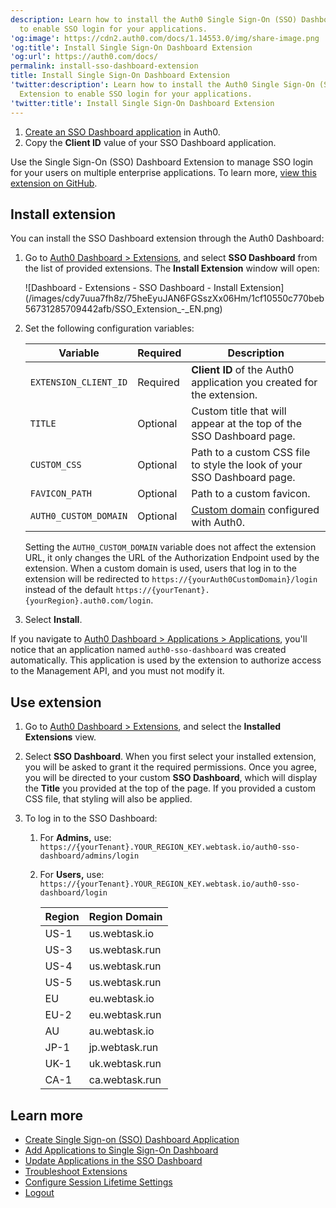 ```yaml
---
description: Learn how to install the Auth0 Single Sign-On (SSO) Dashboard Extension
  to enable SSO login for your applications.
'og:image': https://cdn2.auth0.com/docs/1.14553.0/img/share-image.png
'og:title': Install Single Sign-On Dashboard Extension
'og:url': https://auth0.com/docs/
permalink: install-sso-dashboard-extension
title: Install Single Sign-On Dashboard Extension
'twitter:description': Learn how to install the Auth0 Single Sign-On (SSO) Dashboard
  Extension to enable SSO login for your applications.
'twitter:title': Install Single Sign-On Dashboard Extension
---
```

<Card title="Before you start">

1. [Create an SSO Dashboard application](/docs/customize/extensions/single-sign-on-dashboard-extension/create-sso-dashboard-application) in Auth0.
2. Copy the **Client ID** value of your SSO Dashboard application.

</Card>

Use the <Tooltip tip="Single Sign-On (SSO): Service that, after a user logs into one applicaton, automatically logs that user in to other applications." cta="View Glossary" href="/docs/glossary?term=Single+Sign-On">Single Sign-On</Tooltip> (SSO) Dashboard Extension to manage SSO login for your users on multiple enterprise applications. To learn more, [view this extension on GitHub](https://github.com/auth0-extensions/auth0-sso-dashboard-extension).

## Install extension

You can install the SSO Dashboard extension through the <Tooltip tip="Auth0 Dashboard: Auth0's main product to configure your services." cta="View Glossary" href="/docs/glossary?term=Auth0+Dashboard">Auth0 Dashboard</Tooltip>:

1. Go to [Auth0 Dashboard > Extensions](https://manage.auth0.com/#/extensions), and select **SSO Dashboard** from the list of provided extensions. The **Install Extension** window will open:

   <Frame>![Dashboard - Extensions - SSO Dashboard - Install Extension](/images/cdy7uua7fh8z/75heEyuJAN6FGSszXx06Hm/1cf10550c770beb56731285709442afb/SSO_Extension_-_EN.png)</Frame>
2. Set the following configuration variables:

   <table class="table"><thead>
   <tr>
   <th><strong>Variable</strong></th>
   <th><strong>Required</strong></th>
   <th><strong>Description</strong></th>
   </tr>
   </thead>
   <tbody>
   <tr>
   <td><code>EXTENSION_CLIENT_ID</code></td>
   <td>Required</td>
   <td><strong>Client ID</strong> of the Auth0 application you created for the extension.</td>
   </tr>
   <tr>
   <td><code>TITLE</code></td>
   <td>Optional</td>
   <td>Custom title that will appear at the top of the SSO Dashboard page.</td>
   </tr>
   <tr>
   <td><code>CUSTOM_CSS</code></td>
   <td>Optional</td>
   <td>Path to a custom CSS file to style the look of your SSO Dashboard page.</td>
   </tr>
   <tr>
   <td><code>FAVICON_PATH</code></td>
   <td>Optional</td>
   <td>Path to a custom favicon.</td>
   </tr>
   <tr>
   <td><code>AUTH0_CUSTOM_DOMAIN</code></td>
   <td>Optional</td>
   <td><a href="/docs/customize/custom-domains">Custom domain</a> configured with Auth0.</td>
   </tr>
   </tbody>
   </table>

   <Callout icon="file-lines" color="#0EA5E9" iconType="regular">

   Setting the `AUTH0_CUSTOM_DOMAIN` variable does not affect the extension URL, it only changes the URL of the Authorization Endpoint used by the extension. When a custom domain is used, users that log in to the extension will be redirected to `https://{yourAuth0CustomDomain}/login` instead of the default `https://{yourTenant}.{yourRegion}.auth0.com/login`.

   </Callout>
3. Select **Install**.

If you navigate to [Auth0 Dashboard > Applications > Applications](https://manage.auth0.com/#/applications), you'll notice that an application named `auth0-sso-dashboard` was created automatically. This application is used by the extension to authorize access to the <Tooltip tip="Management API: A product to allow customers to perform administrative tasks." cta="View Glossary" href="/docs/glossary?term=Management+API">Management API</Tooltip>, and you must not modify it.

## Use extension

1. Go to [Auth0 Dashboard > Extensions](https://manage.auth0.com/#/extensions), and select the **Installed Extensions** view.
2. Select **SSO Dashboard**. When you first select your installed extension, you will be asked to grant it the required permissions. Once you agree, you will be directed to your custom **SSO Dashboard**, which will display the **Title** you provided at the top of the page. If you provided a custom CSS file, that styling will also be applied.
3. To log in to the SSO Dashboard:

   1. For **Admins,** use:
      `https://{yourTenant}.YOUR_REGION_KEY.webtask.io/auth0-sso-dashboard/admins/login`
   2. For **Users,** use:
      `https://{yourTenant}.YOUR_REGION_KEY.webtask.io/auth0-sso-dashboard/login`

      <table class="table"><thead>
      <tr>
      <th><strong>Region</strong></th>
      <th><strong>Region Domain</strong></th>
      </tr>
      </thead>
      <tbody>
      <tr>
      <td>US-1</td>
      <td>us.webtask.io</td>
      </tr>
      <tr>
      <td>US-3</td>
      <td>us.webtask.run</td>
      </tr>
      <tr>
      <td>US-4</td>
      <td>us.webtask.run</td>
      </tr>
      <tr>
      <td>US-5</td>
      <td>us.webtask.run</td>
      </tr>
      <tr>
      <td>EU</td>
      <td>eu.webtask.io</td>
      </tr>
      <tr>
      <td>EU-2</td>
      <td>eu.webtask.run</td>
      </tr>
      <tr>
      <td>AU</td>
      <td>au.webtask.io</td>
      </tr>
      <tr>
      <td>JP-1</td>
      <td>jp.webtask.run</td>
      </tr>
      <tr>
      <td>UK-1</td>
      <td>uk.webtask.run</td>
      </tr>
      <tr>
      <td>CA-1</td>
      <td>ca.webtask.run</td>
      </tr>
      </tbody>
      </table>

## Learn more

* [Create Single Sign-on (SSO) Dashboard Application](/docs/customize/extensions/single-sign-on-dashboard-extension/create-sso-dashboard-application)
* [Add Applications to Single Sign-On Dashboard](/docs/customize/extensions/single-sign-on-dashboard-extension/add-applications-to-the-sso-dashboard)
* [Update Applications in the SSO Dashboard](/docs/customize/extensions/single-sign-on-dashboard-extension/update-applications-on-the-sso-dashboard)
* [Troubleshoot Extensions](/docs/troubleshoot/integration-extensibility-issues/troubleshoot-extensions)
* [Configure Session Lifetime Settings](/docs/manage-users/sessions/configure-session-lifetime-settings)
* [Logout](/docs/authenticate/login/logout)